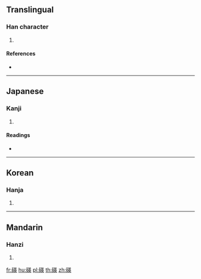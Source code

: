 {{character info/new}}
==Translingual==

===Han character===
{{Han char|rn=112|rad=石|as=09|sn=14|four=14635|canj=MRTLK}}

# {{defn|Han|sort=石09}}

====References====
* {{Han ref|kx=0833.030|dkj=24328|dj=1249.240|hdz=42441.090|uh=78A4|ud=30884|bh=E2F7|bd=58103}}

----

==Japanese==

===Kanji===
{{ja-kanji|grade=|rs=石09}}

# {{defn|lang=ja|sort=石09}}

====Readings====
* {{ja-readings|on=[[えい]] (ei), [[よう]] (yō)|kun=[[いし]] (ishi)|nanori=}}

----

==Korean==

===Hanja===
{{ko-hanja|hangeul=영|eumhun=|rv=yeong|mr=yŏng|y=yeng}}

# {{defn|lang=ko|sort=石09}}

----

==Mandarin==

===Hanzi===
{{cmn-hanzi|pin=[[wěi]] ([[wei3]]), [[yīng]] ([[ying1]])|wg=wei<sup>3</sup>, ying<sup>1</sup>}}

# {{defn|lang=cmn|sort=石09}}

[[fr:碤]]
[[hu:碤]]
[[pl:碤]]
[[th:碤]]
[[zh:碤]]